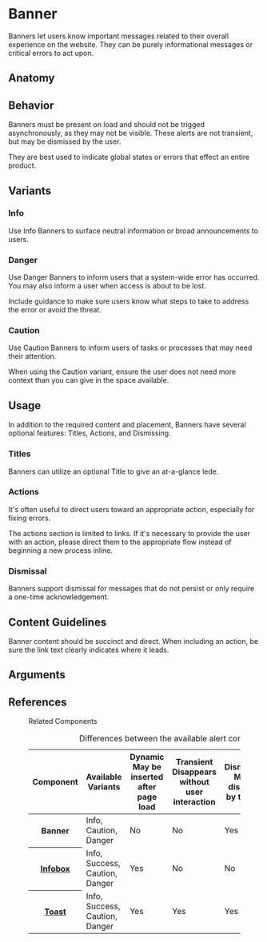 
# Banner

Banners let users know important messages related to their overall experience on the website. They can be purely informational messages or critical errors to act upon.

## Anatomy

<Anatomy img="images/anatomy-banner.svg" />

## Behavior

Banners must be present on load and should not be trigged asynchronously, as they may not be visible. These alerts are not transient, but may be dismissed by the user.

They are best used to indicate global states or errors that effect an entire product.

## Variants

### Info

Use Info Banners to surface neutral information or broad announcements to users.

<Story id="components-banner--info" />

### Danger

Use Danger Banners to inform users that a system-wide error has occurred. You may also inform a user when access is about to be lost.

Include guidance to make sure users know what steps to take to address the error or avoid the threat.

<Story id="components-banner--danger" />

### Caution

Use Caution Banners to inform users of tasks or processes that may need their attention.

When using the Caution variant, ensure the user does not need more context than you can give in the space available.

<Story id="components-banner--caution" />

## Usage

In addition to the required content and placement, Banners have several optional features: Titles, Actions, and Dismissing.

### Titles

Banners can utilize an optional Title to give an at-a-glance lede.

<Visual layout="wide" content="full">
  <template>
    <aside class="ods-banner is-ods-banner-caution">
      <span class="ods-banner--icon">
        <OdsIcon icon="caution"></OdsIcon>
      </span>
      <h1 class="ods-banner--title">Safety checks incomplete</h1>
      <p class="ods-banner--content">
        Severe solar winds detected. Local system flights may be delayed.
      </p>
    </aside>
  </template>
</Visual>

### Actions

It's often useful to direct users toward an appropriate action, especially for fixing errors.

<Visual layout="wide" content="full" variant="positive">
  <template>
    <aside class="ods-banner is-ods-banner-caution">
      <span class="ods-banner--icon">
        <OdsIcon icon="caution"></OdsIcon>
      </span>
      <p class="ods-banner--content">
        Severe solar winds detected. Local system flights may be delayed.
      </p>
      <section class="ods-banner--actions">
        <a href="#">View reports</a>
      </section>
    </aside>
  </template>
</Visual>

The actions section is limited to links. If it's necessary to provide the user with an action, please direct them to the appropriate flow instead of beginning a new process inline.

<Visual layout="wide" content="full" variant="negative">
  <template>
    <aside class="ods-banner is-ods-banner-caution">
      <span class="ods-banner--icon">
        <OdsIcon icon="caution"></OdsIcon>
      </span>
      <p class="ods-banner--content">
        Severe solar winds detected. Local system flights may be delayed.
      </p>
      <section class="ods-banner--actions">
        <button class="ods-button">View reports</button>
      </section>
    </aside>
  </template>
</Visual>

### Dismissal

Banners support dismissal for messages that do not persist or only require a one-time acknowledgement.

<Visual layout="wide" content="full">
  <template>
    <aside class="ods-banner is-ods-banner-caution is-ods-banner-dismissable">
      <span class="ods-banner--icon">
        <OdsIcon icon="caution"></OdsIcon>
      </span>
      <p class="ods-banner--content">
        Severe solar winds detected. Local system flights may be delayed.
      </p>
      <span class="ods-banner--dismiss">
        <button
          class="ods-button is-ods-button-dismiss"
          aria-label="Dismiss banner"
        >
          <OdsIcon icon="close" />
        </button>
      </span>
    </aside>
  </template>
</Visual>

## Content Guidelines

Banner content should be succinct and direct. When including an action, be sure the link text clearly indicates where it leads.

## Arguments

<ArgsTable />

## References

<figure class="ods-table--figure">
  <figcaption class="ods-table--figcaption">Related Components</figcaption>
  <table class="ods-table">
    <caption>Differences between the available alert components</caption>
    <thead>
      <tr>
        <th scope="column">Component</th>
        <th scope="column">Available Variants</th>
        <th scope="column">
          <span class="has-ods-tooltip">
            <abbr aria-describedby="tip-dynamic">Dynamic</abbr>
            <aside
              class="ods-tooltip is-ods-tooltip-top"
              id="tip-dynamic"
              role="tooltip"
            >
              May be inserted after page load
            </aside>
          </span>
        </th>
        <th scope="column">
          <span class="has-ods-tooltip">
            <abbr aria-describedby="tip-transient">Transient</abbr>
            <aside
              class="ods-tooltip is-ods-tooltip-top"
              id="tip-transient"
              role="tooltip"
            >
              Disappears without user interaction
            </aside>
          </span>
        </th>
        <th scope="column">
          <span class="has-ods-tooltip">
            <abbr aria-describedby="tip-dismissable">Dismissable</abbr>
            <aside
              class="ods-tooltip is-ods-tooltip-top"
              id="tip-dismissable"
              role="tooltip"
            >
              May be dismissed by the user
            </aside>
          </span>
        </th>
        <th scope="column">
          <span class="has-ods-tooltip">
            <abbr aria-describedby="tip-actionable">Actionable</abbr>
            <aside
              class="ods-tooltip is-ods-tooltip-top"
              id="tip-actionable"
              role="tooltip"
            >
              May include actions or links
            </aside>
          </span>
        </th>
      </tr>
    </thead>
    <tbody>
      <tr>
        <th scope="row">Banner</th>
        <td>Info, Caution, Danger</td>
        <td>No</td>
        <td>No</td>
        <td>Yes</td>
        <td>Yes</td>
      </tr>
      <tr>
        <th scope="row">
          <a href="/components/infobox">Infobox</a>
        </th>
        <td>Info, Success, Caution, Danger</td>
        <td>Yes</td>
        <td>No</td>
        <td>No</td>
        <td>Yes</td>
      </tr>
      <tr>
        <th scope="row">
          <a href="/components/toast">Toast</a>
        </th>
        <td>Info, Success, Caution, Danger</td>
        <td>Yes</td>
        <td>Yes</td>
        <td>Yes</td>
        <td>No</td>
      </tr>
    </tbody>
  </table>
</figure>
